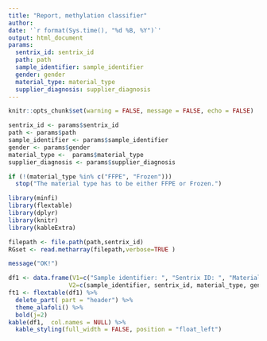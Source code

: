 ---
title: "Report, methylation classifier"
author: 
date: '`r format(Sys.time(), "%d %B, %Y")`'
output: html_document
params: 
  sentrix_id: sentrix_id
  path: path
  sample_identifier: sample_identifier
  gender: gender
  material_type: material_type
  supplier_diagnosis: supplier_diagnosis
---




```{r, include=FALSE}
knitr::opts_chunk$set(warning = FALSE, message = FALSE, echo = FALSE)
```


```{r, eval=T}

sentrix_id <- params$sentrix_id
path <- params$path
sample_identifier <- params$sample_identifier
gender <- params$gender  
material_type <-  params$material_type
supplier_diagnosis <- params$supplier_diagnosis

if (!(material_type %in% c("FFPE", "Frozen")))
  stop("The material type has to be either FFPE or Frozen.")


```



```{r}

library(minfi)
library(flextable)
library(dplyr)
library(knitr)
library(kableExtra)


```




```{r, processing_1}
filepath <- file.path(path,sentrix_id)
RGset <- read.metharray(filepath,verbose=TRUE )

message("OK!")
```
                                                                                                                                                                                                                                                                                                                                                                                                                                           


```{r}
df1 <- data.frame(V1=c("Sample identifier: ", "Sentrix ID: ", "Material type:", "Gender: ", "Supplier diagnosis: "), 
                 V2=c(sample_identifier, sentrix_id, material_type, gender, supplier_diagnosis))
ft1 <- flextable(df1) %>% 
  delete_part( part = "header") %>% 
  theme_alafoli() %>% 
  bold(j=2)
kable(df1,  col.names = NULL) %>%
  kable_styling(full_width = FALSE, position = "float_left")


```




